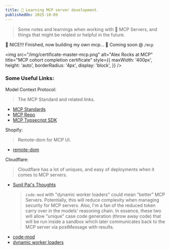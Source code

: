 ```yaml
---
title: 🤖 Learning MCP server development.
publishedOn: 2025-10-09
---
```


> Some notes and learnings when working with 🤖 MCP Servers, and things that might be related or helpful in the future.

🔧 NICE!!! Finished, now building my own mcp... 🔧 Coming soon @ `/mcp`

<img
	src="/img/certificate-master-mcp.png"
	alt="Alex Rocks at MCP"
	title="MCP cohort completion certificate"
	style={{
		maxWidth: '400px',
		height: 'auto',
		borderRadius: '4px',
		display: 'block',
	}}
/>

### Some Useful Links:

Model Context Protocol:

> The MCP Standard and related links.

- [MCP Standards](https://modelcontextprotocol.io/docs/getting-started/intro)
- [MCP Repo](https://github.com/modelcontextprotocol)
- [MCP Typsecript SDK](https://github.com/modelcontextprotocol)

Shopify:

> Remote-dom for MCP UI.

- [remote-dom](https://github.com/Shopify/remote-dom)

Cloudflare:

> Cloudflare has a lot of uniques, and easy of deployments when it comes to MCP servers.

- [Sunil Pai's Thoughts](https://blog.cloudflare.com/author/sunil/)
  > `code-mod` with "dynamic worker loaders" could mean "better" MCP Servers. Potentially, this will reduce complexity when managing security for MCP servers. Also, I'm a fan of the reduced token carry over in the models' reasoning chain. In essence, these two will allow "unique" case code generation (throw away code) that will be run inside a sandbox which later communicates back to the MCP server via postMessage with results.
- [code-mod](https://blog.cloudflare.com/code-mode/)
- [dynamic worker loaders](https://developers.cloudflare.com/workers/runtime-apis/bindings/worker-loader/)

